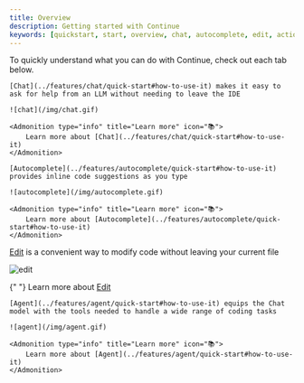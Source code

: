 ```yaml
---
title: Overview
description: Getting started with Continue
keywords: [quickstart, start, overview, chat, autocomplete, edit, actions]
---
```



To quickly understand what you can do with Continue, check out each tab below.

<Tabs>
  <TabItem value="chat" label="Chat">

    [Chat](../features/chat/quick-start#how-to-use-it) makes it easy to ask for help from an LLM without needing to leave the IDE

    ![chat](/img/chat.gif)

    <Admonition type="info" title="Learn more" icon="📚">
        Learn more about [Chat](../features/chat/quick-start#how-to-use-it)
    </Admonition>

  </TabItem>
  <TabItem value="autocomplete" label="Autocomplete">

    [Autocomplete](../features/autocomplete/quick-start#how-to-use-it) provides inline code suggestions as you type

    ![autocomplete](/img/autocomplete.gif)

    <Admonition type="info" title="Learn more" icon="📚">
        Learn more about [Autocomplete](../features/autocomplete/quick-start#how-to-use-it)
    </Admonition>

  </TabItem>

  <TabItem value="edit" label="Edit">

[Edit](../features/edit/quick-start#how-to-use-it) is a convenient way to modify code without leaving your current file

![edit](/img/edit.gif)

{" "}
<Admonition type="info" title="Learn more" icon="📚">
  Learn more about [Edit](../features/edit/quick-start#how-to-use-it)
</Admonition>

  </TabItem>

  <TabItem value="agent" label="Agent">

    [Agent](../features/agent/quick-start#how-to-use-it) equips the Chat model with the tools needed to handle a wide range of coding tasks

    ![agent](/img/agent.gif)

    <Admonition type="info" title="Learn more" icon="📚">
        Learn more about [Agent](../features/agent/quick-start#how-to-use-it)
    </Admonition>

  </TabItem>

</Tabs>
